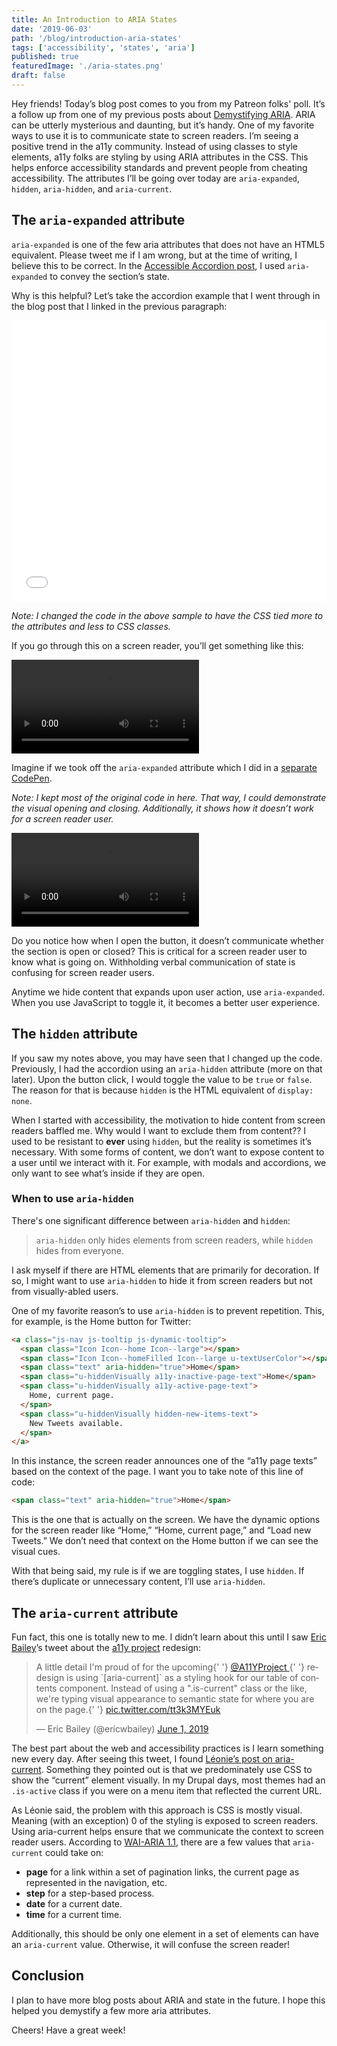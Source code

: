 ```yaml
---
title: An Introduction to ARIA States
date: '2019-06-03'
path: '/blog/introduction-aria-states'
tags: ['accessibility', 'states', 'aria']
published: true
featuredImage: './aria-states.png'
draft: false
---
```


Hey friends! Today’s blog post comes to you from my Patreon folks' poll. It’s a follow up from one of my previous posts about [Demystifying ARIA](/blog/beginning-demystify-aria). ARIA can be utterly mysterious and daunting, but it’s handy. One of my favorite ways to use it is to communicate state to screen readers.
I’m seeing a positive trend in the a11y community. Instead of using classes to style elements, a11y folks are styling by using ARIA attributes in the CSS. This helps enforce accessibility standards and prevent people from cheating accessibility. The attributes I’ll be going over today are `aria-expanded`, `hidden`, `aria-hidden`, and `aria-current`.

## The `aria-expanded` attribute

`aria-expanded` is one of the few aria attributes that does not have an HTML5 equivalent. Please tweet me if I am wrong, but at the time of writing, I believe this to be correct. In the [Accessible Accordion post](/blog/javascript-accessibility-accordions), I used `aria-expanded` to convey the section’s state.

Why is this helpful? Let’s take the accordion example that I went through in the blog post that I linked in the previous paragraph:

<iframe
  height="450"
  style="width: 100%;"
  scrolling="no"
  title="Accordion - aria-expanded"
  src="//codepen.io/littlekope0903/embed/OYqNOd/?height=450&theme-id=dark&default-tab=html,result"
  frameborder="no"
  allowtransparency="true"
  allowfullscreen="true"
>
  See the Pen{' '}
  <a href="https://codepen.io/littlekope0903/pen/OYqNOd/">
    Accordion - aria-expanded
  </a>{' '}
  by Lindsey Kopacz (
  <a href="https://codepen.io/littlekope0903">@littlekope0903</a>) on{' '}
  <a href="https://codepen.io">CodePen</a>.
</iframe>

_Note: I changed the code in the above sample to have the CSS tied more to the attributes and less to CSS classes._

If you go through this on a screen reader, you’ll get something like this:

<video controls>
  <source src="./aria-expanded.mov" type="video/mp4" />
</video>

Imagine if we took off the `aria-expanded` attribute which I did in a [separate CodePen](https://codepen.io/littlekope0903/pen/GazpwN/).

_Note: I kept most of the original code in here. That way, I could demonstrate the visual opening and closing. Additionally, it shows how it doesn’t work for a screen reader user._

<video controls>
  <source src="./no-aria-expanded.mov" type="video/mp4" />
</video>

Do you notice how when I open the button, it doesn’t communicate whether the section is open or closed? This is critical for a screen reader user to know what is going on. Withholding verbal communication of state is confusing for screen reader users.

Anytime we hide content that expands upon user action, use `aria-expanded`. When you use JavaScript to toggle it, it becomes a better user experience.

## The `hidden` attribute

If you saw my notes above, you may have seen that I changed up the code. Previously, I had the accordion using an `aria-hidden` attribute (more on that later). Upon the button click, I would toggle the value to be `true` or `false`. The reason for that is because `hidden` is the HTML equivalent of `display: none`.

When I started with accessibility, the motivation to hide content from screen readers baffled me. Why would I want to exclude them from content?? I used to be resistant to **ever** using `hidden`, but the reality is sometimes it’s necessary. With some forms of content, we don’t want to expose content to a user until we interact with it. For example, with modals and accordions, we only want to see what’s inside if they are open.

### When to use `aria-hidden`

There's one significant difference between `aria-hidden` and `hidden`:

> `aria-hidden` only hides elements from screen readers, while `hidden` hides from everyone.

I ask myself if there are HTML elements that are primarily for decoration. If so, I might want to use `aria-hidden` to hide it from screen readers but not from visually-abled users.

One of my favorite reason’s to use `aria-hidden` is to prevent repetition. This, for example, is the Home button for Twitter:

```html
<a class="js-nav js-tooltip js-dynamic-tooltip">
  <span class="Icon Icon--home Icon--large"></span>
  <span class="Icon Icon--homeFilled Icon--large u-textUserColor"></span>
  <span class="text" aria-hidden="true">Home</span>
  <span class="u-hiddenVisually a11y-inactive-page-text">Home</span>
  <span class="u-hiddenVisually a11y-active-page-text">
    Home, current page.
  </span>
  <span class="u-hiddenVisually hidden-new-items-text">
    New Tweets available.
  </span>
</a>
```

In this instance, the screen reader announces one of the “a11y page texts” based on the context of the page. I want you to take note of this line of code:

```html
<span class="text" aria-hidden="true">Home</span>
```

This is the one that is actually on the screen. We have the dynamic options for the screen reader like “Home,” “Home, current page,” and “Load new Tweets.” We don’t need that context on the Home button if we can see the visual cues.

With that being said, my rule is if we are toggling states, I use `hidden`. If there’s duplicate or unnecessary content, I’ll use `aria-hidden`.

## The `aria-current` attribute

Fun fact, this one is totally new to me. I didn’t learn about this until I saw [Eric Bailey](https://twitter.com/ericwbailey/)’s tweet about the [a11y project](https://a11yproject.com/) redesign:

<blockquote class="twitter-tweet" data-lang="en">
  <p lang="en" dir="ltr">
    A little detail I&#39;m proud of for the upcoming{' '}
    <a href="https://twitter.com/A11YProject?ref_src=twsrc%5Etfw">
      @A11YProject
    </a>{' '}
    redesign is using `[aria-current]` as a styling hook for our table of
    contents component. Instead of using a &quot;.is-current&quot; class or the
    like, we&#39;re typing visual appearance to semantic state for where you are
    on the page.{' '}
    <a href="https://t.co/tt3k3MYEuk">pic.twitter.com/tt3k3MYEuk</a>
  </p>
  &mdash; Eric Bailey (@ericwbailey) <a href="https://twitter.com/ericwbailey/status/1134863254310797312?ref_src=twsrc%5Etfw">June 1, 2019</a>
</blockquote>

The best part about the web and accessibility practices is I learn something new every day. After seeing this tweet, I found [Léonie’s post on aria-current](https://tink.uk/using-the-aria-current-attribute/). Something they pointed out is that we predominately use CSS to show the “current” element visually. In my Drupal days, most themes had an `.is-active` class if you were on a menu item that reflected the current URL.

As Léonie said, the problem with this approach is CSS is mostly visual. Meaning (with an exception) 0 of the styling is exposed to screen readers. Using aria-current helps ensure that we communicate the context to screen reader users. According to [WAI-ARIA 1.1](https://www.w3.org/TR/wai-aria-1.1/#aria-current), there are a few values that `aria-current` could take on:

- **page** for a link within a set of pagination links, the current page as represented in the navigation, etc.
- **step** for a step-based process.
- **date** for a current date.
- **time** for a current time.

Additionally, this should be only one element in a set of elements can have an `aria-current` value. Otherwise, it will confuse the screen reader!

## Conclusion

I plan to have more blog posts about ARIA and state in the future. I hope this helped you demystify a few more aria attributes.

Cheers! Have a great week!
